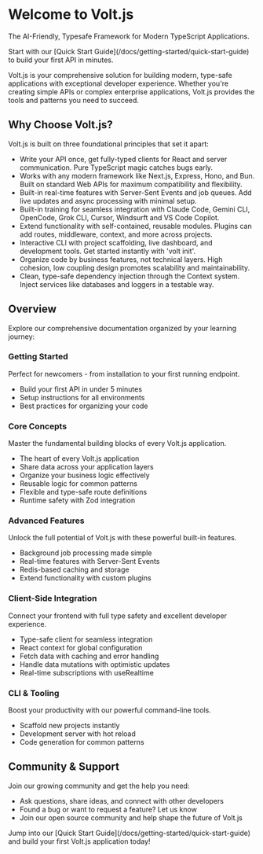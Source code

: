 
# Welcome to Volt.js

The AI-Friendly, Typesafe Framework for Modern TypeScript Applications.

<Callout type="tip" title="New to Volt.js?">
  Start with our [Quick Start Guide](/docs/getting-started/quick-start-guide) to build your first API in minutes.
</Callout>

Volt.js is your comprehensive solution for building modern, type-safe applications with exceptional developer experience. Whether you're creating simple APIs or complex enterprise applications, Volt.js provides the tools and patterns you need to succeed.

## Why Choose Volt.js?

Volt.js is built on three foundational principles that set it apart:

<ul className="grid grid-cols-1 md:grid-cols-2 gap-6 my-8">
  <li className="card-item">
    <Card title="End-to-End Type Safety" icon={Wrench}>
      Write your API once, get fully-typed clients for React and server communication. Pure TypeScript magic catches bugs early.
    </Card>
  </li>
  <li className="card-item">
    <Card title="Framework Agnostic" icon={Cloud}>
      Works with any modern framework like Next.js, Express, Hono, and Bun. Built on standard Web APIs for maximum compatibility and flexibility.
    </Card>
  </li>
  <li className="card-item">
    <Card title="Real-Time & Jobs" icon={Wifi}>
      Built-in real-time features with Server-Sent Events and job queues. Add live updates and async processing with minimal setup.
    </Card>
  </li>
  <li className="card-item">
    <Card title="Code Agents Ready" icon={Bot}>
      Built-in training for seamless integration with Claude Code, Gemini CLI, OpenCode, Grok CLI, Cursor, Windsurft and VS Code Copilot.
    </Card>
  </li>
  <li className="card-item">
    <Card title="Powerful Plugin System" icon={Puzzle}>
      Extend functionality with self-contained, reusable modules. Plugins can add routes, middleware, context, and more across projects.
    </Card>
  </li>
  <li className="card-item">
    <Card title="CLI & Developer Tools" icon={Terminal}>
      Interactive CLI with project scaffolding, live dashboard, and development tools. Get started instantly with 'volt init'.
    </Card>
  </li>
  <li className="card-item">
    <Card title="Feature-Based" icon={Layers}>
      Organize code by business features, not technical layers. High cohesion, low coupling design promotes scalability and maintainability.
    </Card>
  </li>
  <li className="card-item">
    <Card title="Dependency Injection" icon={Zap}>
      Clean, type-safe dependency injection through the Context system. Inject services like databases and loggers in a testable way.
    </Card>
  </li>
</ul>

## Overview

Explore our comprehensive documentation organized by your learning journey:

### Getting Started

Perfect for newcomers - from installation to your first running endpoint.

<ul className="grid grid-cols-1 md:grid-cols-2 gap-4 my-6">
  <li className="card-item">
    <Card title="Quick Start Guide" href="/docs/getting-started/quick-start-guide">
      Build your first API in under 5 minutes
    </Card>
  </li>
  <li className="card-item">
    <Card title="Installation" href="/docs/getting-started/installation">
      Setup instructions for all environments
    </Card>
  </li>
  <li className="card-item">
    <Card title="Project Structure" href="/docs/getting-started/project-structure">
      Best practices for organizing your code
    </Card>
  </li>
</ul>

### Core Concepts

Master the fundamental building blocks of every Volt.js application.

<ul className="grid grid-cols-1 md:grid-cols-2 gap-4 my-6">
  <li className="card-item">
    <Card title="The Volt Builder" href="/docs/core-concepts/the-volt-builder">
      The heart of every Volt.js application
    </Card>
  </li>
  <li className="card-item">
    <Card title="Context" href="/docs/core-concepts/context">
      Share data across your application layers
    </Card>
  </li>
  <li className="card-item">
    <Card title="Controllers & Actions" href="/docs/core-concepts/controllers-and-actions">
      Organize your business logic effectively
    </Card>
  </li>
  <li className="card-item">
    <Card title="Procedures (Middleware)" href="/docs/core-concepts/procedures">
      Reusable logic for common patterns
    </Card>
  </li>
  <li className="card-item">
    <Card title="Routing" href="/docs/core-concepts/routing">
      Flexible and type-safe route definitions
    </Card>
  </li>
  <li className="card-item">
    <Card title="Validation" href="/docs/core-concepts/validation">
      Runtime safety with Zod integration
    </Card>
  </li>
</ul>

### Advanced Features

Unlock the full potential of Volt.js with these powerful built-in features.

<ul className="grid grid-cols-1 md:grid-cols-2 gap-4 my-6">
  <li className="card-item">
    <Card title="Queues" href="/docs/advanced-features/queues">
      Background job processing made simple
    </Card>
  </li>
  <li className="card-item">
    <Card title="Realtime" href="/docs/advanced-features/realtime">
      Real-time features with Server-Sent Events
    </Card>
  </li>
  <li className="card-item">
    <Card title="Store" href="/docs/advanced-features/store">
      Redis-based caching and storage
    </Card>
  </li>
  <li className="card-item">
    <Card title="Plugins" href="/docs/advanced-features/plugins">
      Extend functionality with custom plugins
    </Card>
  </li>
</ul>

### Client-Side Integration

Connect your frontend with full type safety and excellent developer experience.

<ul className="grid grid-cols-1 md:grid-cols-2 gap-4 my-6">
  <li className="card-item">
    <Card title="API Client" href="/docs/client-side/api-client">
      Type-safe client for seamless integration
    </Card>
  </li>
  <li className="card-item">
    <Card title="VoltProvider" href="/docs/client-side/volt-provider">
      React context for global configuration
    </Card>
  </li>
  <li className="card-item">
    <Card title="useQuery" href="/docs/client-side/use-query">
      Fetch data with caching and error handling
    </Card>
  </li>
  <li className="card-item">
    <Card title="useMutation" href="/docs/client-side/use-mutation">
      Handle data mutations with optimistic updates
    </Card>
  </li>
  <li className="card-item">
    <Card title="useRealtime" href="/docs/client-side/use-realtime">
      Real-time subscriptions with useRealtime
    </Card>
  </li>
</ul>

### CLI & Tooling

Boost your productivity with our powerful command-line tools.

<ul className="grid grid-cols-1 md:grid-cols-3 gap-4 my-6">
  <li className="card-item">
    <Card title="volt init" href="/docs/cli-and-tooling/volt-init">
      Scaffold new projects instantly
    </Card>
  </li>
  <li className="card-item">
    <Card title="volt dev" href="/docs/cli-and-tooling/volt-dev">
      Development server with hot reload
    </Card>
  </li>
  <li className="card-item">
    <Card title="volt generate" href="/docs/cli-and-tooling/volt-generate">
      Code generation for common patterns
    </Card>
  </li>
</ul>

## Community & Support

Join our growing community and get the help you need:

<ul className="grid grid-cols-1 md:grid-cols-3 gap-4 my-8">
  <li className="card-item">
    <Card title="GitHub Discussions" href="https://github.com/andeerc/volt.js/discussions" icon={FileText}>
      Ask questions, share ideas, and connect with other developers
    </Card>
  </li>
  <li className="card-item">
    <Card title="Report Issues" href="https://github.com/andeerc/volt.js/issues" icon={AlertTriangle}>
      Found a bug or want to request a feature? Let us know
    </Card>
  </li>
  <li className="card-item">
    <Card title="Contributing" href="https://github.com/andeerc/volt.js/blob/main/CONTRIBUTING.md" icon={CheckCircle}>
      Join our open source community and help shape the future of Volt.js
    </Card>
  </li>
</ul>

<Callout type="success" title="Ready to get started?">
  Jump into our [Quick Start Guide](/docs/getting-started/quick-start-guide) and build your first Volt.js application today!
</Callout>